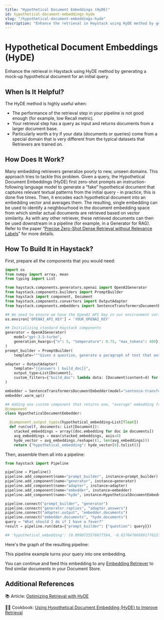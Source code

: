 ```yaml
---
title: "Hypothetical Document Embeddings (HyDE)"
id: hypothetical-document-embeddings-hyde
slug: "/hypothetical-document-embeddings-hyde"
description: "Enhance the retrieval in Haystack using HyDE method by generating a mock-up hypothetical document for an initial query."
---
```



# Hypothetical Document Embeddings (HyDE)

Enhance the retrieval in Haystack using HyDE method by generating a mock-up hypothetical document for an initial query.

## When Is It Helpful?

The HyDE method is highly useful when:

- The performance of the retrieval step in your pipeline is not good enough (for example, low Recall metric).
- Your retrieval step has a query as input and returns documents from a larger document base.
- Particularly worth a try if your data (documents or queries) come from a special domain that is very different from the typical datasets that Retrievers are trained on.

## How Does It Work?

Many embedding retrievers generalize poorly to new, unseen domains. This approach tries to tackle this problem. Given a query, the Hypothetical Document Embeddings (HyDE) first zero-shot prompts an instruction-following language model to generate a “fake” hypothetical document that captures relevant textual patterns from the initial query - in practice, this is done five times. Then, it encodes each hypothetical document into an embedding vector and averages them. The resulting, single embedding can be used to identify a neighbourhood in the document embedding space from which similar actual documents are retrieved based on vector similarity. As with any other retriever, these retrieved documents can then be used downstream in a pipeline (for example, in a Generator for RAG). Refer to the paper “[Precise Zero-Shot Dense Retrieval without Relevance Labels](https://aclanthology.org/2023.acl-long.99/)” for more details.
<ClickableImage src="/img/2d00628-Untitled_2.png" alt="HyDE model architecture diagram showing how GPT generates hypothetical documents from queries in multiple languages, which are then matched with real documents via a Contriever model" size="large" />

## How To Build It in Haystack?

First, prepare all the components that you would need:

```python
import os
from numpy import array, mean
from typing import List

from haystack.components.generators.openai import OpenAIGenerator
from haystack.components.builders import PromptBuilder
from haystack import component, Document
from haystack.components.converters import OutputAdapter
from haystack.components.embedders import SentenceTransformersDocumentEmbedder

## We need to ensure we have the OpenAI API key in our environment variables
os.environ['OPENAI_API_KEY'] = 'YOUR_OPENAI_KEY'

## Initializing standard Haystack components
generator = OpenAIGenerator(
    model="gpt-3.5-turbo",
    generation_kwargs={"n": 5, "temperature": 0.75, "max_tokens": 400},
)
prompt_builder = PromptBuilder(
    template="""Given a question, generate a paragraph of text that answers the question.    Question: {{question}}    Paragraph:""")

adapter = OutputAdapter(
    template="{{answers | build_doc}}",
    output_type=List[Document],
    custom_filters={"build_doc": lambda data: [Document(content=d) for d in data]}
)

embedder = SentenceTransformersDocumentEmbedder(model="sentence-transformers/all-MiniLM-L6-v2")
embedder.warm_up()

## Adding one custom component that returns one, "average" embedding from multiple (hypothetical) document embeddings
@component
class HypotheticalDocumentEmbedder:

  @component.output_types(hypothetical_embedding=List[float])
  def run(self, documents: List[Document]):
    stacked_embeddings = array([doc.embedding for doc in documents])
    avg_embeddings = mean(stacked_embeddings, axis=0)
    hyde_vector = avg_embeddings.reshape((1, len(avg_embeddings)))
    return {"hypothetical_embedding": hyde_vector[0].tolist()}
```

Then, assemble them all into a pipeline:

```python
from haystack import Pipeline

pipeline = Pipeline()
pipeline.add_component(name="prompt_builder", instance=prompt_builder)
pipeline.add_component(name="generator", instance=generator)
pipeline.add_component(name="adapter", instance=adapter)
pipeline.add_component(name="embedder", instance=embedder)
pipeline.add_component(name="hyde", instance=HypotheticalDocumentEmbedder())

pipeline.connect("prompt_builder", "generator")
pipeline.connect("generator.replies", "adapter.answers")
pipeline.connect("adapter.output", "embedder.documents")
pipeline.connect("embedder.documents", "hyde.documents")
query = "What should I do if I have a fever?"
result = pipeline.run(data={"prompt_builder": {"question": query}})

## 'hypothetical_embedding': [0.0990725576877594, -0.017647066991776227, 0.05918873250484467, ...]}
```

Here's the graph of the resulting pipeline:
<ClickableImage src="/img/74f3daa-hyde.png" alt="HyDE pipeline implementation flowchart showing prompt builder, generator, adapter, embedder, and hypothetical document embedder components" />

This pipeline example turns your query into one embedding.

You can continue and feed this embedding to any [Embedding Retriever](../../pipeline-components/retrievers.mdx#dense-embedding-based-retrievers) to find similar documents in your Document Store.

## Additional References

📚 Article: [Optimizing Retrieval with HyDE](https://haystack.deepset.ai/blog/optimizing-retrieval-with-hyde)

🧑‍🍳 Cookbook: [Using Hypothetical Document Embedding (HyDE) to Improve Retrieval](https://haystack.deepset.ai/cookbook/using_hyde_for_improved_retrieval)
